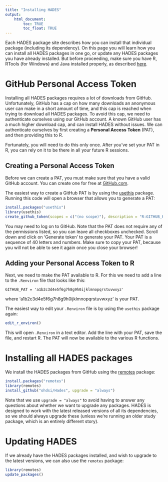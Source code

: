 ```yaml
---
title: "Installing HADES"
output: 
    html_document:
        toc: TRUE
        toc_float: TRUE
---
```


Each HADES package site describes how you can install that individual package (including its dependency). On this page you will learn how you can install all HADES packages in one go, or update any HADES packages you have already installed. But before proceeding, make sure you have R, RTools (for Windows) and Java installed properly, as described [here](rSetup.html).

# GitHub Personal Access Token

Installing all HADES packages requires a lot of downloads from GitHub. Unfortunately, GitHub has a cap on how many downloads an anonymous user can make in a short amount of time, and this cap is reached when trying to download all HADES packages. To avoid this cap, we need to authenticate ourselves using our GitHub account. A known GitHub user has a much higher download cap, and can install HADES without issues. We can authenticate ourselves by first creating a **Personal Access Token** (PAT), and then providing this to R.

Fortunately, you will need to do this only once. After you've set your PAT in R, you can rely on it to be there in all your future R sessions.

## Creating a Personal Access Token

Before we can create a PAT, you must make sure that you have a valid GitHub account. You can create one for free at [GitHub.com](https://github.com/).

The easiest way to create a GitHub PAT is by using the [usethis](https://usethis.r-lib.org/) package. Running this code will open a browser that allows you to generate a PAT:


```r
install.packages("usethis")
library(usethis)
create_github_token(scopes = c("(no scope)"), description = "R:GITHUB_PAT", host = "https://github.com")
```

You may need to log on to GitHub. Note that the PAT does not require any of the permissions listed, so you can leave all checkboxes unchecked. Scroll down and click on 'Generate token' to generate your PAT. Your PAT is a sequence of 40 letters and numbers. Make sure to copy your PAT, because you will not be able to see it again once you close your browser!

## Adding your Personal Access Token to R

Next, we need to make the PAT available to R. For this we need to add a line to the `.Renviron` file that looks like this:

```
GITHUB_PAT = 'a1b2c3d4e5f6g7h8g9h0ijklmnopqrstuvwxyz'
```

where 'a1b2c3d4e5f6g7h8g9h0ijklmnopqrstuvwxyz' is your PAT.

The easiest way to edit your `.Renviron` file is by using the `usethis` package again:

```r
edit_r_environ()
```

This will open `.Renviron` in a text editor. Add the line with your PAT, save the file, and restart R. The PAT will now be available to the various R functions.

# Installing all HADES packages

We install the HADES packages from GitHub using the [remotes](https://remotes.r-lib.org/) package:

```r
install.packages("remotes")
library(remotes)
install_github("ohdsi/Hades", upgrade = "always")
```

Note that we use `upgrade = "always"` to avoid having to answer any questions about whether we want to upgrade any packages. HADES is designed to work with the latest released versions of all its dependencies, so we should always upgrade these (unless we're running an older study package, which is an entirely different story).

# Updating HADES

If we already have the HADES packages installed, and wish to upgrade to the latest versions, we can also use the `remotes` package:

```r
library(remotes)
update_packages()
```